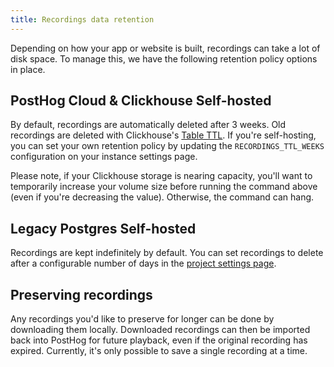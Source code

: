 ```yaml
---
title: Recordings data retention
---
```


Depending on how your app or website is built, recordings can take a lot of disk space. To manage this, we have the following retention policy options in place.

## PostHog Cloud & Clickhouse Self-hosted

By default, recordings are automatically deleted after 3 weeks. Old recordings are deleted with Clickhouse's <a target="_blank" href="https://clickhouse.com/docs/en/sql-reference/statements/alter/ttl/">Table TTL</a>. If you're self-hosting, you can set your own retention policy by updating the `RECORDINGS_TTL_WEEKS` configuration on your instance settings page.

Please note, if your Clickhouse storage is nearing capacity, you'll want to temporarily increase your volume size before running the command above (even if you're decreasing the value). Otherwise, the command can hang.

## Legacy Postgres Self-hosted

Recordings are kept indefinitely by default. You can set recordings to delete after a configurable number of days in the [project settings page](/docs/user-guides/application-settings#project-settings).

## Preserving recordings

Any recordings you'd like to preserve for longer can be done by downloading them locally. Downloaded recordings can then be imported back into PostHog for future playback, even if the original recording has expired.
Currently, it's only possible to save a single recording at a time.
